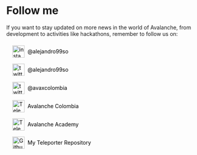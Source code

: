 # Follow me

If you want to stay updated on more news in the world of Avalanche, from development to activities like hackathons, remember to follow us on:

<div style="margin: 0.5rem; display:flex; flex-direction:column; justify-content: center; align-items:flex-start;">
    <a
        href="https://www.instagram.com/alejandro99so/"
        target="_blank"
        rel="noopener noreferrer"
        style="margin: 0.5rem; text-decoration: none; color: black; display:flex; flex-direction:row; justify-content: center; align-items:center;"
    >
        <img
            src="/images/instagram.png"
            alt="instagram"
            style="width: 2rem; margin-right: 0.5rem;"
        />
        @alejandro99so
    </a>
    <a
        href="https://twitter.com/alejandro99so"
        target="_blank"
        rel="noopener noreferrer"
        style="margin: 0.5rem; text-decoration: none; color: black; display:flex; flex-direction:row; justify-content: center; align-items:center;"
    >
        <img src="/images/x.png" alt="twitter 1" style="width: 2rem; margin-right: 0.5rem;" />
        @alejandro99so
    </a>
    <a
        href="https://twitter.com/avaxcolombia"
        target="_blank"
        rel="noopener noreferrer"
        style="margin: 0.5rem; text-decoration: none; color: black; display:flex; flex-direction:row; justify-content: center; align-items:center;"
    >
        <img src="/images/x.png" alt="twitter 2" style="width: 2rem; margin-right: 0.5rem;" />
        @avaxcolombia
    </a>
    <a
        href="https://t.me/+axYnlG3Z9Vk1ODg0"
        target="_blank"
        rel="noopener noreferrer"
        style="margin: 0.5rem; text-decoration: none; color: black;display:flex; flex-direction:row; justify-content: center; align-items:center;"
    >
        <img
            src="/images/telegram.png"
            alt="Telegram 1"
            style="width: 2rem; margin-right: 0.5rem;"
        />
        Avalanche Colombia
    </a>
    <a
        href="https://t.me/avalancheacademy"
        target="_blank"
        rel="noopener noreferrer"
        style="margin: 0.5rem; text-decoration: none; color: black; display:flex; flex-direction:row; justify-content: center; align-items:center;"
    >
        <img
            src="/images/telegram.png"
            alt="Telegram 2"
            style="width: 2rem; margin-right: 0.5rem;"
        />
        Avalanche Academy
    </a>
    <a
        href="https://github.com/alejandro99so/teleporter"
        target="_blank"
        rel="noopener noreferrer"
        style="margin: 0.5rem; text-decoration: none; color: black; display:flex; flex-direction:row; justify-content: center; align-items:center;"
    >
        <img src="/images/github.png" alt="Github" style="width: 2rem; margin-right: 0.5rem;" />
        My Teleporter Repository
    </a>

</div>
